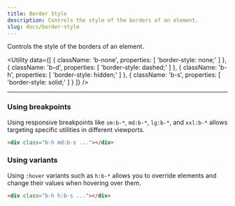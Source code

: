 ```yaml
---
title: Border Style
description: Controls the style of the borders of an element.
slug: docs/border-style
---
```


Controls the style of the borders of an element.

<Utility
  data={[
    {
      className: 'b-none',
      properties: [
        'border-style: none;'
      ]
    },
    {
      className: 'b-d',
      properties: [
        'border-style: dashed;'
      ]
    },
    {
      className: 'b-h',
      properties: [
        'border-style: hidden;'
      ]
    },
    {
      className: 'b-s',
      properties: [
        'border-style: solid;'
      ]
    }
  ]}
/>

---

### Using breakpoints

Using responsive breakpoints like `sm:b-*`, `md:b-*`, `lg:b-*`, and `xxl:b-*` allows targeting specific utilities in different viewports.

```html "md:b-s"
<div class="b-h md:b-s ..."></div>
```

### Using variants

Using `:hover` variants such as `h:b-*` allows you to override elements and change their values when hovering over them.

```html "h:b-s"
<div class="b-h h:b-s ..."></div>
```
